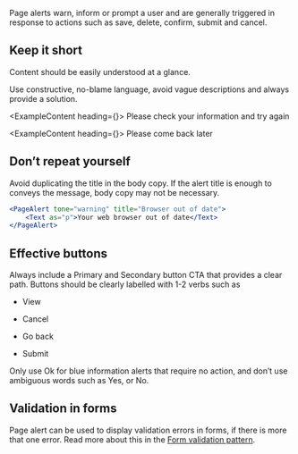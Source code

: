 Page alerts warn, inform or prompt a user and are generally triggered in response to actions such as save, delete, confirm, submit and cancel.

## Keep it short

Content should be easily understood at a glance.

Use constructive, no-blame language, avoid vague descriptions and always provide a solution.

<ExampleContent heading={<DoHeading />}>
	<PageAlert tone="error" title="We can’t find an account with those details">
		<Text as="p">Please check your information and try again</Text>
	</PageAlert>
</ExampleContent>

<ExampleContent heading={<DontHeading />}>
	<PageAlert tone="error" title="You have entered the wrong information">
		<Text as="p">Please come back later</Text>
	</PageAlert>
</ExampleContent>

## Don’t repeat yourself

Avoid duplicating the title in the body copy. If the alert title is enough to conveys the message, body copy may not be necessary.

```jsx live
<PageAlert tone="warning" title="Browser out of date">
	<Text as="p">Your web browser out of date</Text>
</PageAlert>
```

## Effective buttons

Always include a Primary and Secondary button CTA that provides a clear path.
Buttons should be clearly labelled with 1-2 verbs such as

- View

- Cancel

- Go back

- Submit

Only use Ok for blue information alerts that require no action, and don’t use ambiguous words such as Yes, or No.

## Validation in forms

Page alert can be used to display validation errors in forms, if there is more that one error. Read more about this in the [Form validation pattern](/patterns/accessible-form-validation-and-recovery).
